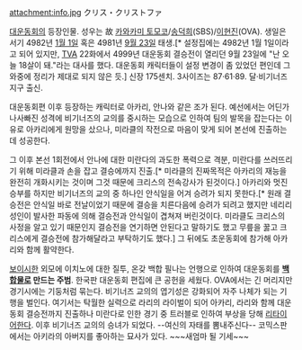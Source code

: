 attachment:info.jpg
クリス・クリストファ

[[대운동회]]의 등장인물. 성우는 故 [[카와카미 토모코]]/[[송덕희]](SBS)/[[이현진]](OVA). 생일은 서기 4982년 [[1월 1일]] 혹은 4981년 [[9월 23일]] 태생.[* 설정집에는 4982년 1월 1일이라고 되어 있지만, [[TVA]] 22화에서 4999년 대운동회 결승전이 열리던 9월 23일에 "난 오늘 18살이 돼."라는 대사를 했다. 대운동회 캐릭터들이 설정 변경이 좀 있었던 편인데 그 와중에 정리가 제대로 되지 않은 듯.] 신장 175센치. 3사이즈는 87·61·89. 달·비기너즈 지구 출신. 

대운동회편 이후 등장하는 캐릭터로 아카리, 안나와 같은 조가 된다. 예선에서는 어딘가 나사빠진 성격에 비기너즈의 교의를 중시하는 모습으로 인하여 팀의 발목을 잡는다는 이유로 아카리에게 원망을 샀으나, 미라클의 작전으로 마음이 맞게 되어 본선에 진출하는데 성공한다. 

그 이후 본선 1회전에서 안나에 대한 미란다의 과도한 폭력으로 격분, 미란다를 쓰러뜨리기 위해 미라클과 손을 잡고 결승에까지 진출.[* 미라클의 진짜목적은 아카리의 재능을 완전히 개화시키는 것이며 그것 때문에 크리스의 전속강사가 된것이다.] 아카리와 멋진 승부를 하지만 비기너즈의 교의 중 하나인 안식일을 어겨 승려가 되지 못한다.[* 원래 결승전은 안식일 바로 전날이었기 때문에 결승을 치른다음에 승려가 되려고 했지만 네리리 성인이 발사한 파동에 의해 결승전과 안식일이 겹쳐져 버린것이다. 미라클도 크리스의 사정을 알고 있기 때문인지 결승전을 연기하면 안된다고 말하기도 했고 무릎을 꿇고 크리스에게 결승전에 참가해달라고 부탁하기도 했다.] 그 뒤에도 초운동회에 참가해 아카리와 함께 활약한다. 

[[보이시]]한 외모에 이치노에 대한 질투, 온갖 백합 필나는 언행으로 인하여 대운동회를 '''[[백합물]]로 만드는 주범'''. 한국판 대운동회 편집에 큰 공헌을 세웠다. OVA에서는 긴 머리지만 경기시에는 기둥처럼 묶는다. 비기너즈 교의의 엽기성은 강화되어 자주 나체가 되는 기행을 벌인다. 여기서는 탁월한 실력으로 라리의 라이벌이 되어 아카리, 라리와 함께 대운동회 결승전까지 진출하나 미란다로 인한 경기 중 트러블로 인하여 부상을 당해 [[리타이어]]한다. 이후 비기너즈 교의의 승녀가 되었다. --여신의 자태를 뽐내주신다-- 코믹스판에서는 아키라의 아버지를 좋아하는 묘사가 있다. ~~~새엄마 될 기세~~~

